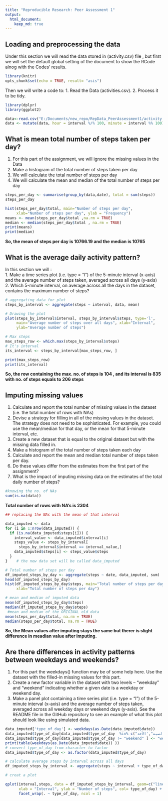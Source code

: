 ```yaml
---
title: "Reproducible Research: Peer Assessment 1"
output: 
  html_document:
    keep_md: true
---
```



## Loading and preprocessing the data
Under this section we will read the data stored in (activity.csv) file , but first we will set the default global setting of the document to show the RCode alnog with the Codes' results.

```r
library(knitr)
opts_chunk$set(echo = TRUE, result= "asis")

```

Then we will write a code to:
1. Read the Data (activities.csv).
2. Process it to be tidy.

```r
library(dplyr)
library(ggplot2)

data<-read.csv("E:/Documents/new_repo/RepData_PeerAssessment1/activity.csv",sep=',', header=TRUE)
data <- mutate(data, hour = interval %/% 100, minute = interval %% 100)

```

## What is mean total number of steps taken per day?
1. For this part of the assignment, we will ignore the missing values in the Data
4. Make a histogram of the total number of steps taken per day
2. We will calculate the total number of steps per day
3. We will calculate the mean and median of the total number of steps per day


```r

steps_per_day <- summarise(group_by(data,date), total = sum(steps))
steps_per_day

hist(steps_per_day$total, main="Number of steps per day", 
     xlab="Number of steps per day", ylab = "Frequency")
means <- mean(steps_per_day$total ,na.rm = TRUE)
median <- median(steps_per_day$total , na.rm = TRUE)
print(means)
print(median)

```

**So, the mean of steps per day is 10766.19 and the median is 10765**

## What is the average daily activity pattern?
In this section we will :  
1. Make a time series plot (i.e. type = “l”) of the 5-minute interval (x-axis) and the average number of steps taken, averaged across all days (y-axis)  
2. Which 5-minute interval, on average across all the days in the dataset, contains the maximum number of steps?

```r

# aggregating data for plot
steps_by_interval <- aggregate(steps ~ interval, data, mean)

# Drawing the plot 
plot(steps_by_interval$interval, steps_by_interval$steps, type='l', 
     main="Average number of steps over all days", xlab="Interval", 
     ylab="Average number of steps")

# Max steps
max_steps_row <- which.max(steps_by_interval$steps)
# It's interval
its_interval <- steps_by_interval[max_steps_row, ]

print(max_steps_row)
print(its_interval)

```

**So, the row containing the max. no. of steps is 104 , and its interval is 835 with no. of steps equals to 206 steps**

## Imputing missing values
1. Calculate and report the total number of missing values in the dataset (i.e. the total number of rows with NAs)
2. Devise a strategy for filling in all of the missing values in the dataset. The strategy does not need to be sophisticated. For example, you could use the mean/median for that day, or the mean for that 5-minute interval, etc.
3. Create a new dataset that is equal to the original dataset but with the missing data filled in.
4. Make a histogram of the total number of steps taken each day
5. Calculate and report the mean and median total number of steps taken per day.
6. Do these values differ from the estimates from the first part of the assignment?
7. What is the impact of imputing missing data on the estimates of the total daily number of steps?

```r

#knowing the no. of NAs
sum(is.na(data))

```
**Total number of rows with NA’s is 2304**

```r
## replacing the NAs with the mean of that interval

data_imputed <- data
for (i in 1:nrow(data_imputed)) {
  if (is.na(data_imputed$steps[i])) {
    interval_value <- data_imputed$interval[i]
    steps_value <- steps_by_interval[
      steps_by_interval$interval == interval_value,]
    data_imputed$steps[i] <- steps_value$steps
  }
}    # the new data set will be called data_imputed

# Total number of steps per day
df_imputed_steps_by_day <- aggregate(steps ~ date, data_imputed, sum)
head(df_imputed_steps_by_day)
hist(df_imputed_steps_by_day$steps, main="Total number of steps per day (imputed)", 
     xlab="Total number of steps per day")

# mean and median of imputed data
mean(df_imputed_steps_by_day$steps)
median(df_imputed_steps_by_day$steps)
 #mean and median of the ORIGINAL old data
mean(steps_per_day$total, na.rm = TRUE)
median(steps_per_day$total, na.rm = TRUE)

```

**So, the Mean values after imputing stays the same but therer is slight difference in meadian value after imputing.**



## Are there differences in activity patterns between weekdays and weekends?
1. For this part the weekdays() function may be of some help here. Use the dataset with the filled-in missing values for this part.
2. Create a new factor variable in the dataset with two levels – “weekday” and “weekend” indicating whether a given date is a weekday or weekend day.
3. Make a panel plot containing a time series plot (i.e. type = “l”) of the 5-minute interval (x-axis) and the average number of steps taken, averaged across all weekday days or weekend days (y-axis). See the README file in the GitHub repository to see an example of what this plot should look like using simulated data.

```r
data_imputed['type_of_day'] <- weekdays(as.Date(data_imputed$date))
data_imputed$type_of_day[data_imputed$type_of_day  %in% c("السبت",'الأحد') ] <- "weekend"
data_imputed$type_of_day[data_imputed$type_of_day != "weekend" ] <- "weekday"
print(table(weekdays(as.Date(data_imputed$date)) ))
# convert type_of_day from character to factor
data_imputed$type_of_day <- as.factor(data_imputed$type_of_day)

# calculate average steps by interval across all days
df_imputed_steps_by_interval <- aggregate(steps ~ interval + type_of_day, data_imputed, mean)

# creat a plot

qplot(interval,steps, data = df_imputed_steps_by_interval, geom=c("line"),
      xlab = "Interval", ylab = "Number of steps", col= type_of_day) +
      facet_wrap(. ~ type_of_day, ncol = 1)


```

